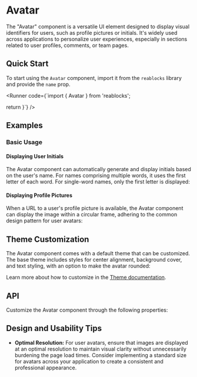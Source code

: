 

# Avatar

The "Avatar" component is a versatile UI element designed to display visual identifiers for users, such as profile pictures or initials.
It's widely used across applications to personalize user experiences, especially in sections related to user profiles, comments, or team pages.

## Quick Start
To start using the `Avatar` component, import it from the `reablocks` library and provide the `name` prop.

<Runner code={`import { Avatar } from 'reablocks';

  return <Avatar name="Teddy Roosevelt" />
}`}
/>

## Examples
### Basic Usage
#### Displaying User Initials
The Avatar component can automatically generate and display initials based on the user's name.
For names comprising multiple words, it uses the first letter of each word. For single-word names, only the first letter is displayed:
<StoryRenderer path="components/Avatar.story.tsx" name="Simple" storybookKey="components-elements-avatar--simple" />

#### Displaying Profile Pictures
When a URL to a user's profile picture is available,
the Avatar component can display the image within a circular frame, adhering to the common design pattern for user avatars:
<StoryRenderer path="components/Avatar.story.tsx" name="RoundedWithImage" storybookKey="components-elements-avatar--rounded-with-image"/>

## Theme Customization
The Avatar component comes with a default theme that can be customized.
The base theme includes styles for center alignment, background cover, and text styling, with an option to make the avatar rounded:

<ThemeRender name="avatar" />

Learn more about how to customize in the [Theme documentation](/docs/theme/getting-started).

## API
Customize the Avatar component through the following properties:
<PropsTable name="Avatar" />

## Design and Usability Tips

- **Optimal Resolution:** For user avatars, ensure that images are displayed at an optimal resolution to maintain visual clarity without unnecessarily burdening the page load times.
Consider implementing a standard size for avatars across your application to create a consistent and professional appearance.
